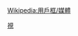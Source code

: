 {{Userbox
  |border-c=black
  |border-s=1
  |id=鄉土劇
  |id-c=white
  |id-fc=blue
  |id-s=12
  |info=這個用戶喜歡看'''[[拖戲鄉土劇]]'''
  |info-c=aqua
  |info-fc=Red
  |info-s=9
}}<includeonly>[[Category:喜歡觀賞拖戲鄉土劇的維基人|{{PAGENAME}}]]</includeonly><noinclude>
[[Category:媒體用戶框模板|視]]
</noinclude><noinclude>{{Clear}}[[Wikipedia:用戶框/媒體]]</noinclude>
